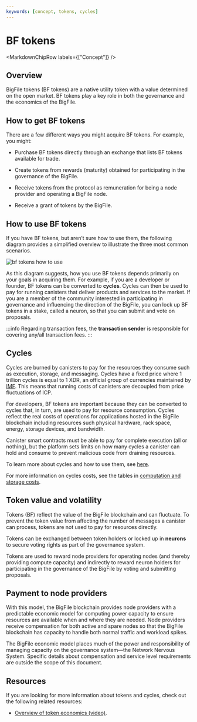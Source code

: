 ```yaml
---
keywords: [concept, tokens, cycles]
---
```



# BF tokens

<MarkdownChipRow labels={["Concept"]} />

## Overview 
BigFile tokens (BF tokens) are a native utility token with a value determined on the open market. BF tokens play a key role in both the governance and the economics of the BigFile.

## How to get BF tokens

There are a few different ways you might acquire BF tokens. For example, you might:

-   Purchase BF tokens directly through an exchange that lists BF tokens available for trade.

-   Create tokens from rewards (maturity) obtained for participating in the governance of the BigFile.

-   Receive tokens from the protocol as remuneration for being a node provider and operating a BigFile node.

-   Receive a grant of tokens by the BigFile.


## How to use BF tokens

If you have BF tokens, but aren’t sure how to use them, the following diagram provides a simplified overview to illustrate the three most common scenarios.

![bf tokens how to use](_attachments/icp-tokens-how-to-use.svg)

As this diagram suggests, how you use BF tokens depends primarily on your goals in acquiring them. For example, if you are a developer or founder, BF tokens can be converted to **cycles**. Cycles can then be used to pay for running canisters that deliver products and services to the market. If you are a member of the community interested in participating in governance and influencing the direction of the BigFile, you can lock up BF tokens in a stake, called a neuron, so that you can submit and vote on proposals.

:::info
Regarding transaction fees, the **transaction sender** is responsible for covering any/all transaction fees.
:::

## Cycles

Cycles are burned by canisters to pay for the resources they consume such as execution, storage, and messaging. Cycles have a fixed price where 1 trillion cycles is equal to 1 XDR, an official group of currencies maintained by [IMF](https://www.imf.org/external/np/fin/data/rms_sdrv.aspx). This means that running costs of canisters are decoupled from price fluctuations of ICP.

For developers, BF tokens are important because they can be converted to cycles that, in turn, are used to pay for resource consumption. Cycles reflect the real costs of operations for applications hosted in the BigFile blockchain including resources such physical hardware, rack space, energy, storage devices, and bandwidth.

Canister smart contracts must be able to pay for complete execution (all or nothing), but the platform sets limits on how many cycles a canister can hold and consume to prevent malicious code from draining resources.

To learn more about cycles and how to use them, see [here](/docs/current/developer-docs/getting-started/cycles/converting_bf_tokens_into_cycles).

For more information on cycles costs, see the tables in [computation and storage costs](/docs/current/developer-docs/gas-cost).

## Token value and volatility

Tokens (BF) reflect the value of the BigFile blockchain and can fluctuate. To prevent the token value from affecting the number of messages a canister can process, tokens are not used to pay for resources directly.

Tokens can be exchanged between token holders or locked up in **neurons** to secure voting rights as part of the governance system.

Tokens are used to reward node providers for operating nodes (and thereby providing compute capacity) and indirectly to reward neuron holders for participating in the governance of the BigFile by voting and submitting proposals.

## Payment to node providers

With this model, the BigFile blockchain provides node providers with a predictable economic model for computing power capacity to ensure resources are available when and where they are needed. Node providers receive compensation for both active and spare nodes so that the BigFile blockchain has capacity to handle both normal traffic and workload spikes.

The BigFile economic model places much of the power and responsibility of managing capacity on the governance system—the Network Nervous System. Specific details about compensation and service level requirements are outside the scope of this document.

## Resources

If you are looking for more information about tokens and cycles, check out the following related resources:

-   [Overview of token economics (video)](https://www.youtube.com/).
